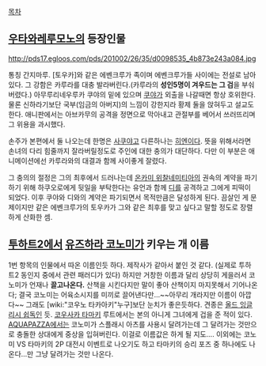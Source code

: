 [[목차]]
== [[우타와레루모노]]의 등장인물 ==
http://pds17.egloos.com/pds/201002/26/35/d0098535_4b873e243a084.jpg

통칭 간지마루. [토우카]와 같은 에벤크루가 족이며 에벤크루가들 사이에는 전설로 남아있다. 그 강함은 카루라를 대충 발라버린다.(카루라의 '''성인5명이 겨우드는 그 검'''을 부숴버렸다.) 아무루리네우루카 쿠야의 밑에 있으며 [[쿠야]]가 외출을 나갈때면 항상 호위한다. 물론 신하라기보단 국부(임금의 아버지)의 느낌이 강한지라 황제 둘을 앉혀두고 설교도 한다. 애니판에서는 아브카무의 공격을 정면으로 막아내고 관절부를 베어서 쓰러뜨리며 그 위용을 과시했다.

손주가 본편에서 둘 나오는데
한명은 [[사쿠야]]고 다른하나는 [[히엔]]이다.
뜻을 위해서라면 손녀의 다리 힘줄까지 잘라버릴정도로 주인에 대한 충의가 대단하다. 다만 이 부분은 애니메이션에선 카루라와의 대결과 함께 사이좋게 잘렸다.

그 충의의 절정은 그의 최후에서 드러나는데 [[온카미 위찰네미티아]]의 권속의 계약을 파기하기 위해 하쿠오로에게 뒷일을 부탁한다는 유언과 함께 [[디]]를 공격하고 그에게 피떡이 되었다. 이후 쿠야와 디와의 계약은 파기되면서 목적만큼은 달성하게 된다. 끔살인 게 문제이지만 같은 에벤크루가의 토우카가 그와 같은 최후를 맞고 싶다고 말할 정도로 장렬하게 산화한 셈.


== [[투하트2]]에서 [[유즈하라 코노미]]가 키우는 개 이름 ==
1번 항목의 인물에서 따온 이름인듯 하다. 제작사가 같아서 붙인 것 같다. (실제로 투하트2 동인지 중에서 관련 패러디가 있다)
하지만 거창한 이름과 달리 상당히 게을러서 코노미가 언재나 '''끌고나온다.''' 산책을 시킨다지만 말이 좋아 산책이지 마지못해서 기어나온다; 결국 코노미는 어육소시지를 미끼로 끌어낸다만...~~아무리 개라지만 이름이 아깝다~~ 그래도 [wiki:"코우노 타카아키"누구]보단 눈치가 좋은듯하다.    
견종은 [[올드 잉글리시 쉽독]]인 듯. 
[[코우사카 타마키]] 루트에서는 본의 아니게 그녀에게 겁을 준 적이 있다.
[[AQUAPAZZA]]에서는 코노미가 스플래시 아츠를 사용시 달려가는데 그 달려가는 것만으로 충돌한 상대에게 중상을 입혀버린다. 이걸로 이름값은 하게 될 지도…. 이외에는 코노미 VS 타마키의 2P 대전시 이벤트로 나오기도 하고 타마키의 승리 포즈 중 하나에도 나온다…만 그냥 달려가는 것만 나온다.
